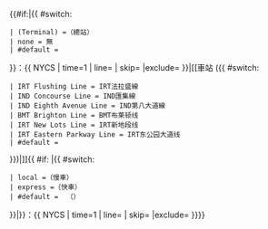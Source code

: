 {{#if:{{{terminal|}}}|{{ #switch: {{{terminal|}}}
 | (Terminal) =（總站）
 | none = 無
 | #default = {{{terminal}}}
}}：{{ NYCS {{{service}}} | time=1 | line={{{line|}}} | skip={{{skip|}}} |exclude={{{exclude|}}} }}|[[{{{station}}}車站 ({{ #switch: {{{line}}}
 | IRT Flushing Line = IRT法拉盛線
 | IND Concourse Line = IND匯集線
 | IND Eighth Avenue Line = IND第八大道線
 | BMT Brighton Line = BMT布莱顿线
 | IRT New Lots Line = IRT新地段线
 | IRT Eastern Parkway Line = IRT东公园大道线
 | #default = {{{line}}}
}})|{{{station}}}]]{{ #if: {{{type|}}}|{{ #switch: {{{type|}}}
 | local =（慢車）
 | express =（快車）
 | #default = &nbsp;（{{{type}}}）
}}|}}：{{ NYCS {{{service}}} | time=1 | line={{{line|}}} | skip={{{skip|}}} |exclude={{{exclude|}}} }}}}